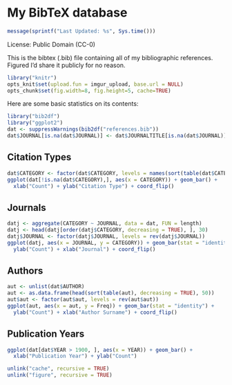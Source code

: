 # My BibTeX database

```r
message(sprintf("Last Updated: %s", Sys.time()))
```

License: Public Domain (CC-0)

This is the bibtex (.bib) file containing all of my bibliographic references. Figured I'd share it publicly for no reason.

```r
library("knitr")
opts_knit$set(upload.fun = imgur_upload, base.url = NULL)
opts_chunk$set(fig.width=8, fig.height=5, cache=TRUE)
````

Here are some basic statistics on its contents:

```r
library("bib2df")
library("ggplot2")
dat <- suppressWarnings(bib2df("references.bib"))
dat$JOURNAL[is.na(dat$JOURNAL)] <- dat$JOURNALTITLE[is.na(dat$JOURNAL)]
```

## Citation Types

```r
dat$CATEGORY <- factor(dat$CATEGORY, levels = names(sort(table(dat$CATEGORY))))
ggplot(dat[!is.na(dat$CATEGORY),], aes(x = CATEGORY)) + geom_bar() + 
  xlab("Count") + ylab("Citation Type") + coord_flip()
```

## Journals

```r
datj <- aggregate(CATEGORY ~ JOURNAL, data = dat, FUN = length)
datj <- head(datj[order(datj$CATEGORY, decreasing = TRUE), ], 30)
datj$JOURNAL <- factor(datj$JOURNAL, levels = rev(datj$JOURNAL))
ggplot(datj, aes(x = JOURNAL, y = CATEGORY)) + geom_bar(stat = "identity") + 
  ylab("Count") + xlab("Journal") + coord_flip()
```

## Authors

```r
aut <- unlist(dat$AUTHOR)
aut <- as.data.frame(head(sort(table(aut), decreasing = TRUE), 50))
aut$aut <- factor(aut$aut, levels = rev(aut$aut))
ggplot(aut, aes(x = aut, y = Freq)) + geom_bar(stat = "identity") + 
  ylab("Count") + xlab("Author Surname") + coord_flip()
```

## Publication Years

```r
ggplot(dat[dat$YEAR > 1900, ], aes(x = YEAR)) + geom_bar() +
  xlab("Publication Year") + ylab("Count")
```

```r
unlink("cache", recursive = TRUE)
unlink("figure", recursive = TRUE)
```
